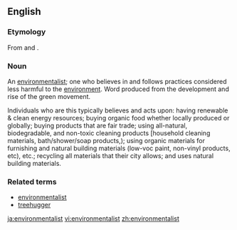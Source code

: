 {{rfv}}
==English==

===Etymology===
From {{term|green}} and {{term|body}}.

===Noun===
{{en-noun|pl=greenbodies}}

An [[environmentalist]]; one who believes in and follows practices considered less harmful to the [[environment]]. Word produced from the development and rise of the green movement.

Individuals who are this typically believes and acts upon: 
having renewable & clean energy resources; 
buying organic food whether locally produced or globally; 
buying products that are fair trade; 
using all-natural, biodegradable, and non-toxic cleaning products [household cleaning materials, bath/shower/soap products,); 
using organic materials for furnishing and natural building materials (low-voc paint, non-vinyl products, etc), etc.; 
recycling all materials that their city allows; 
and uses natural building materials.

===Related terms===
* [[environmentalist]]
* [[treehugger]]

[[ja:environmentalist]]
[[vi:environmentalist]]
[[zh:environmentalist]]